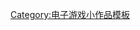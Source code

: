 {{asbox
| image     = Gamepad.svg
| pix       = 32
| subject   = 
| qualifier = 与[[维旺迪游戏]]有关
| category  = 维旺迪游戏小作品
| tempsort  = 
| name      = Template:VivendiGames-stub
}}<noinclude>
[[Category:电子游戏小作品模板]]
</noinclude>